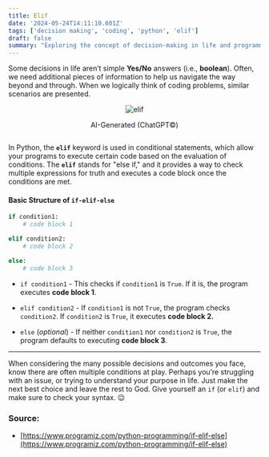 ```yaml
---
title: Elif
date: '2024-05-24T14:11:10.601Z'
tags: ['decision making', 'coding', 'python', 'elif']
draft: false
summary: "Exploring the concept of decision-making in life and programming with Python's elif statement."
---
```


Some decisions in life aren’t simple **Yes/No** answers (i.e., **boolean**). Often, we need additional pieces of information to help us navigate the way beyond and through. When we logically think of coding problems, similar scenarios are presented.

<div style="text-align: center; display: flex; flex-direction: column; align-items: center;">
  <img src="/static/images/elif.png" alt="elif" style="max-width: 100%;" />
  <p>AI-Generated (ChatGPT©)</p>
</div>

In Python, the **`elif`** keyword is used in conditional statements, which allow your programs to execute certain code based on the evaluation of conditions. The **`elif`** stands for "else if," and it provides a way to check multiple expressions for truth and executes a code block once the conditions are met.

#### Basic Structure of `if-elif-else`

```python
if condition1:
    # code block 1

elif condition2:
    # code block 2

else: 
    # code block 3
```

*   `if condition1` - This checks if `condition1` is `True`. If it is, the program executes **code block 1**.

*   `elif condition2` - If `condition1` is not `True`, the program checks `condition2`. If `condition2` is `True`, it executes **code block 2.**

*   `else` (_optional_) - If neither `condition1` nor `condition2` is `True`, the program defaults to executing **code block 3**.

---

When considering the many possible decisions and outcomes you face, know there are often multiple conditions at play. Perhaps you’re struggling with an issue, or trying to understand your purpose in life. Just make the next best choice and leave the rest to God. Give yourself an `if` (or `elif`) and make sure to check your syntax. 😉

### Source:

*   [https://www.programiz.com/python-programming/if-elif-else](https://www.programiz.com/python-programming/if-elif-else)
